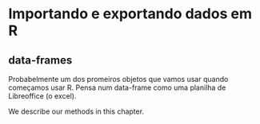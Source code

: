 # Importando e exportando dados em R

## data-frames

Probabelmente um dos promeiros objetos que vamos usar quando começamos usar R.
Pensa num data-frame como uma planilha de Libreoffice (o excel). 

We describe our methods in this chapter.

